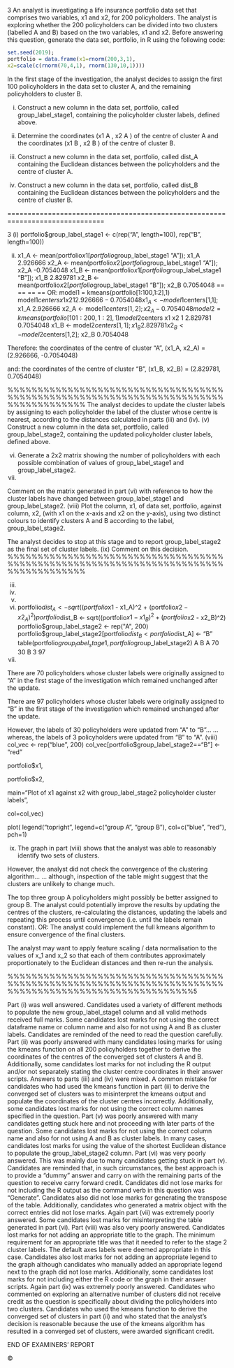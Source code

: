 3
An analyst is investigating a life insurance portfolio data set that comprises two
variables, x1 and x2, for 200 policyholders. The analyst is exploring whether the 200
policyholders can be divided into two clusters (labelled A and B) based on the two
variables, x1 and x2.
Before answering this question, generate the data set, portfolio, in R using the
following code:
```r
set.seed(2019);
portfolio = data.frame(x1=rnorm(200,3,1),
x2=scale(c(rnorm(70,4,1), rnorm(130,10,1))))
```

In the first stage of the investigation, the analyst decides to assign the first 100
policyholders in the data set to cluster A, and the remaining policyholders to cluster B.

(i) Construct a new column in the data set, portfolio, called group_label_stage1,
containing the policyholder cluster labels, defined above.

(ii) Determine the coordinates (x1 A , x2 A ) of the centre of cluster A and the
coordinates (x1 B , x2 B ) of the centre of cluster B.

(iii) Construct a new column in the data set, portfolio, called dist_A containing the
Euclidean distances between the policyholders and the centre of cluster A. 

(iv) Construct a new column in the data set, portfolio, called dist_B containing the
Euclidean distances between the policyholders and the centre of cluster B. 


==============================================================================

3
(i) portfolio$group_label_stage1 <- c(rep("A", length=100),
rep("B", length=100))

(ii) x1_A <- mean(portfolio$x1[portfolio$group_label_stage1
"A"]); x1_A
 2.926666
x2_A <- mean(portfolio$x2[portfolio$group_label_stage1
"A"]); x2_A
 -0.7054048
x1_B <- mean(portfolio$x1[portfolio$group_label_stage1
"B"]); x1_B
 2.829781
x2_B <- mean(portfolio$x2[portfolio$group_label_stage1
"B"]); x2_B
 0.7054048
==
==
==
==
OR:
model1 = kmeans(portfolio[1:100,1:2],1)
model1$centers
x1
x2
1 2.926666 -0.7054048
x1_A <- model1$centers[1,1]; x1_A
 2.926666
x2_A <- model1$centers[1,2]; x2_A
 -0.7054048
model2 = kmeans(portfolio[101:200,1:2],1)
model2$centers
x1
x2
1 2.829781 0.7054048
x1_B <- model2$centers[1,1]; x1_B
 2.829781
x2_B <- model2$centers[1,2]; x2_B
 0.7054048

Therefore:
the coordinates of the centre of cluster “A”, (x1_A, x2_A) = (2.926666, -0.7054048)

and:
the coordinates of the centre of cluster “B”, (x1_B, x2_B) = (2.829781, 0.7054048)


%%%%%%%%%%%%%%%%%%%%%%%%%%%%%%%%%%%%%%%%%%%%%%%%%%%%%%%%%%%%%%%%%%%%%%%%%%%%%%%%%%%%%
The analyst decides to update the cluster labels by assigning to each policyholder the
label of the cluster whose centre is nearest, according to the distances calculated in
parts (iii) and (iv).
(v) Construct a new column in the data set, portfolio, called group_label_stage2,
containing the updated policyholder cluster labels, defined above.

(vi) Generate a 2x2 matrix showing the number of policyholders with each
possible combination of values of group_label_stage1 and
group_label_stage2.
(vii)

Comment on the matrix generated in part (vi) with reference to how the cluster
labels have changed between group_label_stage1 and group_label_stage2. 
(viii) Plot the column, x1, of data set, portfolio, against column, x2, (with x1 on the
x-axis and x2 on the y-axis), using two distinct colours to identify clusters A
and B according to the label, group_label_stage2.

The analyst decides to stop at this stage and to report group_label_stage2 as the final
set of cluster labels.
(ix)
Comment on this decision.
%%%%%%%%%%%%%%%%%%%%%%%%%%%%%%%%%%%%%%%%%%%%%%%%%%%%%%%%%%%%%%%%%%%%%%%%%%%%%%%%%%%%%

(iii)
(iv)
(v)
(vi)
portfolio$dist_A <- sqrt((portfolio$x1 - x1_A)^2 +
(portfolio$x2 - x2_A)^2) 
portfolio$dist_B <- sqrt((portfolio$x1 - x1_B)^2 +
(portfolio$x2 - x2_B)^2) 
portfolio$group_label_stage2 <- rep("A", 200)
portfolio$group_label_stage2[portfolio$dist_B <
portfolio$dist_A] <- "B" 
table(portfolio$group_label_stage1,
portfolio$group_label_stage2)
A B
A 70 30
B 3 97
(vii)

There are 70 policyholders whose cluster labels were originally assigned to “A” in the
first stage of the investigation which remained unchanged after the update.

There are 97 policyholders whose cluster labels were originally assigned to “B” in the
first stage of the investigation which remained unchanged after the update.

However, the labels of 30 policyholders were updated from “A” to “B”... 
...whereas, the labels of 3 policyholders were updated from “B” to “A”. 
(viii) col_vec <- rep("blue", 200)
col_vec[portfolio$group_label_stage2=="B"] <- "red"



portfolio$x1,

portfolio$x2,

main="Plot of x1 against x2 with group_label_stage2
policyholder cluster labels",

col=col_vec)

plot(
legend("topright", legend=c("group A", "group B"),
col=c("blue", "red"), pch=1)



(ix)
The graph in part (viii) shows that the analyst was able to reasonably identify two sets
of clusters.

However, the analyst did not check the convergence of the clustering algorithm... 
... although, inspection of the table might suggest that the clusters are unlikely to
change much.

The top three group A policyholders might possibly be better assigned to group B. 
The analyst could potentially improve the results by updating the centres of the
clusters, re-calculating the distances, updating the labels and repeating this process
until convergence (i.e. until the labels remain constant).
OR:
The analyst could implement the full kmeans algorithm to ensure convergence of the
final clusters.

The analyst may want to apply feature scaling / data normalisation to the values of
x_1 and x_2 so that each of them contributes approximately proportionately to the
Euclidean distances and then re-run the analysis.

%%%%%%%%%%%%%%%%%%%%%%%%%%%%%%%%%%%%%%%%%%%%%%%%%%%%%%%%%%%%%%%%%%%%%%%%%%%%%%%%%%%%%%%%%%%%%%%%%%%%%%%5

Part (i) was well answered. Candidates used a variety of different methods to populate
the new group_label_stage1 column and all valid methods received full marks. Some
candidates lost marks for not using the correct dataframe name or column name and also
for not using A and B as cluster labels. Candidates are reminded of the need to read the
question carefully.
Part (ii) was poorly answered with many candidates losing marks for using the kmeans
function on all 200 policyholders together to derive the coordinates of the centres of the
converged set of clusters A and B. Additionally, some candidates lost marks for not
including the R output and/or not separately stating the cluster centre coordinates in their
answer scripts.
Answers to parts (iii) and (iv) were mixed. A common mistake for candidates who had
used the kmeans function in part (ii) to derive the converged set of clusters was to
misinterpret the kmeans output and populate the coordinates of the cluster centres
incorrectly. Additionally, some candidates lost marks for not using the correct column
names specified in the question.
Part (v) was poorly answered with many candidates getting stuck here and not proceeding
with later parts of the question. Some candidates lost marks for not using the correct
column name and also for not using A and B as cluster labels. In many cases, candidates
lost marks for using the value of the shortest Euclidean distance to populate the
group_label_stage2 column.
Part (vi) was very poorly answered. This was mainly due to many candidates getting
stuck in part (v). Candidates are reminded that, in such circumstances, the best approach
is to provide a “dummy” answer and carry on with the remaining parts of the question to
receive carry forward credit. Candidates did not lose marks for not including the R output
as the command verb in this question was “Generate”. Candidates also did not lose
marks for generating the transpose of the table. Additionally, candidates who generated a
matrix object with the correct entries did not lose marks.
Again part (vii) was extremely poorly answered. Some candidates lost marks for
misinterpreting the table generated in part (vi).
Part (viii) was also very poorly answered. Candidates lost marks for not adding an
appropriate title to the graph. The minimum requirement for an appropriate title was that
it needed to refer to the stage 2 cluster labels. The default axes labels were deemed
appropriate in this case. Candidates also lost marks for not adding an appropriate legend
to the graph although candidates who manually added an appropriate legend next to the
graph did not lose marks. Additionally, some candidates lost marks for not including
either the R code or the graph in their answer scripts.
Again part (ix) was extremely poorly answered. Candidates who commented on exploring
an alternative number of clusters did not receive credit as the question is specifically
about dividing the policyholders into two clusters. Candidates who used the kmeans
function to derive the converged set of clusters in part (ii) and who stated that the
analyst’s decision is reasonable because the use of the kmeans algorithm has resulted in a
converged set of clusters, were awarded significant credit.


END OF EXAMINERS’ REPORT

©

